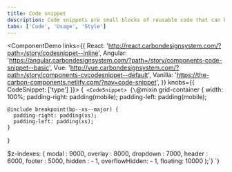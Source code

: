 ```yaml
---
title: Code snippet
description: Code snippets are small blocks of reusable code that can be inserted in a code file.
tabs: ['Code', 'Usage', 'Style']
---
```


<ComponentDemo
  links={{
    React:
      'http://react.carbondesignsystem.com/?path=/story/codesnippet--inline',
    Angular:
      'https://angular.carbondesignsystem.com/?path=/story/components-code-snippet--basic',
    Vue:
      'http://vue.carbondesignsystem.com/?path=/story/components-cvcodesnippet--default',
    Vanilla: 'https://the-carbon-components.netlify.com/?nav=code-snippet',
  }}
  knobs={{ CodeSnippet: ['type'] }}>
  {`
<CodeSnippet>
{\`@mixin grid-container {
    width: 100%;
    padding-right: padding(mobile);
    padding-left: padding(mobile);
  
    @include breakpoint(bp--xs--major) {
      padding-right: padding(xs);
      padding-left: padding(xs);
    }
  }
    
  $z-indexes: (
    modal : 9000,
    overlay : 8000,
    dropdown : 7000,
    header : 6000,
    footer : 5000,
    hidden : - 1,
    overflowHidden: - 1,
    floating: 10000
  );\`}
</CodeSnippet>`}
</ComponentDemo>

